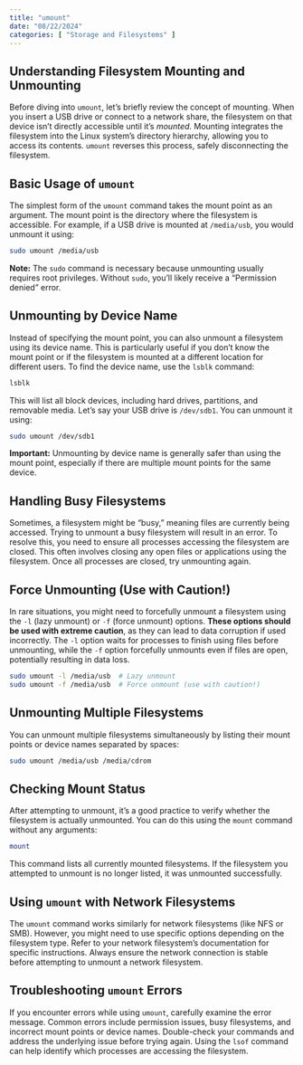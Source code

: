 ```yaml
---
title: "umount"
date: "08/22/2024"
categories: [ "Storage and Filesystems" ]
---
```

## Understanding Filesystem Mounting and Unmounting

Before diving into `umount`, let's briefly review the concept of mounting. When you insert a USB drive or connect to a network share, the filesystem on that device isn't directly accessible until it's *mounted*. Mounting integrates the filesystem into the Linux system's directory hierarchy, allowing you to access its contents.  `umount` reverses this process, safely disconnecting the filesystem.

## Basic Usage of `umount`

The simplest form of the `umount` command takes the mount point as an argument. The mount point is the directory where the filesystem is accessible. For example, if a USB drive is mounted at `/media/usb`, you would unmount it using:

```bash
sudo umount /media/usb
```

**Note:**  The `sudo` command is necessary because unmounting usually requires root privileges.  Without `sudo`, you'll likely receive a "Permission denied" error.

## Unmounting by Device Name

Instead of specifying the mount point, you can also unmount a filesystem using its device name.  This is particularly useful if you don't know the mount point or if the filesystem is mounted at a different location for different users.  To find the device name, use the `lsblk` command:

```bash
lsblk
```

This will list all block devices, including hard drives, partitions, and removable media.  Let's say your USB drive is `/dev/sdb1`.  You can unmount it using:

```bash
sudo umount /dev/sdb1
```

**Important:**  Unmounting by device name is generally safer than using the mount point, especially if there are multiple mount points for the same device.

## Handling Busy Filesystems

Sometimes, a filesystem might be "busy," meaning files are currently being accessed.  Trying to unmount a busy filesystem will result in an error.  To resolve this, you need to ensure all processes accessing the filesystem are closed.  This often involves closing any open files or applications using the filesystem.  Once all processes are closed, try unmounting again.

## Force Unmounting (Use with Caution!)

In rare situations, you might need to forcefully unmount a filesystem using the `-l` (lazy unmount) or `-f` (force unmount) options.  **These options should be used with extreme caution**, as they can lead to data corruption if used incorrectly.  The `-l` option waits for processes to finish using files before unmounting, while the `-f` option forcefully unmounts even if files are open, potentially resulting in data loss.

```bash
sudo umount -l /media/usb  # Lazy unmount
sudo umount -f /media/usb  # Force unmount (use with caution!)
```

## Unmounting Multiple Filesystems

You can unmount multiple filesystems simultaneously by listing their mount points or device names separated by spaces:

```bash
sudo umount /media/usb /media/cdrom
```


##  Checking Mount Status

After attempting to unmount, it's a good practice to verify whether the filesystem is actually unmounted.  You can do this using the `mount` command without any arguments:

```bash
mount
```

This command lists all currently mounted filesystems. If the filesystem you attempted to unmount is no longer listed, it was unmounted successfully.


## Using `umount` with Network Filesystems

The `umount` command works similarly for network filesystems (like NFS or SMB).  However, you might need to use specific options depending on the filesystem type.  Refer to your network filesystem's documentation for specific instructions.  Always ensure the network connection is stable before attempting to unmount a network filesystem.


##  Troubleshooting `umount` Errors

If you encounter errors while using `umount`, carefully examine the error message.  Common errors include permission issues, busy filesystems, and incorrect mount points or device names.  Double-check your commands and address the underlying issue before trying again. Using the `lsof` command can help identify which processes are accessing the filesystem.

